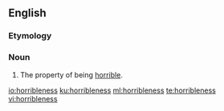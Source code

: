 ==English==

===Etymology===
{{suffix|horrible|ness|lang=en}}

===Noun===
{{en-noun|-}}

# The property of being [[horrible]].

[[io:horribleness]]
[[ku:horribleness]]
[[ml:horribleness]]
[[te:horribleness]]
[[vi:horribleness]]